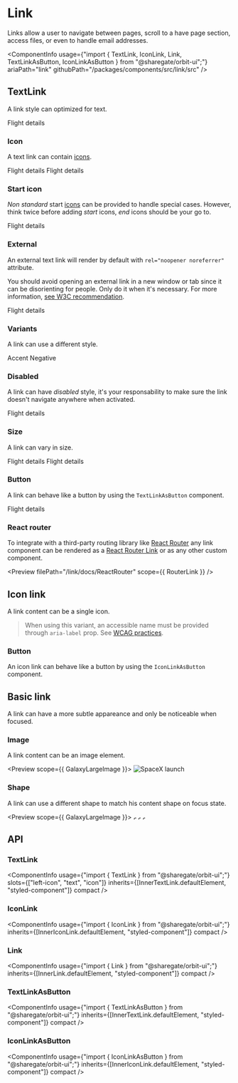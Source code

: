 
<Meta
    title="Components/Link"
    id="link"
/>

# Link

<Tagline>Links allow a user to navigate between pages, scroll to a have page section, access files, or even to handle email addresses.</Tagline>

<ComponentInfo
    usage={"import { TextLink, IconLink, Link, TextLinkAsButton, IconLinkAsButton } from \"@sharegate/orbit-ui\";"}
    ariaPath="link"
    githubPath="/packages/components/src/link/src"
/>

## TextLink

A link style can optimized for text.

<Preview>
    <Story name="default">
        <TextLink href="#">Flight details</TextLink>
    </Story>
</Preview>

### Icon

A text link can contain [icons](#).

<Preview>
    <Story name="icon">
        <Inline alignY="center">
            <TextLink size="sm" href="#">
                <Text>Flight details</Text>
                <PlaceholderMajorIcon />
            </TextLink>
            <TextLink href="#">
                <Text>Flight details</Text>
                <PlaceholderMajorIcon />
            </TextLink>
        </Inline>
    </Story>
</Preview>

### Start icon

*Non standard* start [icons](#) can be provided to handle special cases. However, think twice before adding *start* icons, *end* icons should be your go to.

<Preview>
    <Story name="start icon">
        <TextLink href="#">
            <PlaceholderMajorIcon slot="start-icon" />
            <Text>Flight details</Text>
        </TextLink>
    </Story>
</Preview>

### External

An external text link will render by default with `rel="noopener noreferrer"` attribute.

You should avoid opening an external link in a new window or tab since it can be disorienting for people. Only do it when it's necessary. For more information, [see W3C recommendation](https://www.w3.org/TR/WCAG20-TECHS/G200.html).

<Preview>
    <Story name="external">
        <TextLink external href="#">Flight details</TextLink>
    </Story>
</Preview>

### Variants

A link can use a different style.

<Preview>
    <Story name="variants">
        <Inline>
            <TextLink variant="accent" href="#">Accent</TextLink>
            <TextLink variant="negative" href="#">Negative</TextLink>
        </Inline>
    </Story>
</Preview>

### Disabled

A link can have *disabled* style, it's your responsability to make sure the link doesn't navigate anywhere when activated.

<Preview>
    <Story name="disabled">
        <TextLink disabled href="#">Flight details</TextLink>
    </Story>
</Preview>

### Size

A link can vary in size.

<Preview>
    <Story name="size">
        <Inline alignY="center">
            <TextLink size="sm" href="#">Flight details</TextLink>
            <TextLink href="#">Flight details</TextLink>
        </Inline>
    </Story>
</Preview>

### Button

A link can behave like a button by using the `TextLinkAsButton` component.

<Preview>
    <Story name="button">
        <TextLinkAsButton>Flight details</TextLinkAsButton>
    </Story>
</Preview>

### React router

To integrate with a third-party routing library like [React Router](https://reactrouter.com) any link component can be rendered as a [React Router Link](https://reactrouter.com/web/api/Link) or as any other custom component.

<Preview filePath="/link/docs/ReactRouter" scope={{ RouterLink }} />

## Icon link

A link content can be a single icon.

> When using this variant, an accessible name must be provided through `aria-label` prop. See [WCAG practices](https://www.w3.org/TR/WCAG20-TECHS/ARIA6.html).

<Preview>
    <Story name="icon link">
        <Inline alignY="center">
            <IconLink aria-label="Add" href="#"><PlaceholderMajorIcon /></IconLink>
        </Inline>
    </Story>
</Preview>

### Button

An icon link can behave like a button by using the `IconLinkAsButton` component.

<Preview>
    <Story name="icon link button">
        <IconLinkAsButton><PlaceholderMajorIcon /></IconLinkAsButton>
    </Story>
</Preview>

## Basic link

A link can have a more subtle appareance and only be noticeable when focused.

### Image

A link content can be an image element.

<Preview scope={{ GalaxyLargeImage }}>
    <Story name="basic link image">
        <Link href="#">
            <Image src={GalaxyLargeImage} alt="SpaceX launch" />
        </Link>
    </Story>
</Preview>

### Shape

A link can use a different shape to match his content shape on focus state.

<Preview scope={{ GalaxyLargeImage }}>
    <Story name="basic link shape">
        <Inline>
            <Link shape="rounded" focus href="#">
                <Image src={GalaxyLargeImage} alt="SpaceX launch" width="6.25rem" height="6.25rem" />
            </Link>
            <Link shape="circular" focus href="#">
                <Image src={GalaxyLargeImage} alt="SpaceX launch" width="6.25rem" height="6.25rem" />
            </Link>
            <Link shape="box" focus href="#">
                <Image src={GalaxyLargeImage} alt="SpaceX launch" width="6.25rem" height="6.25rem" />
            </Link>
        </Inline>
    </Story>
</Preview>

## API

### TextLink

<ComponentInfo
    usage={"import { TextLink } from \"@sharegate/orbit-ui\";"}
    slots={["left-icon", "text", "icon"]}
    inherits={[InnerTextLink.defaultElement, "styled-component"]}
    compact
/>

<ArgsTable of={InnerTextLink} sort="alpha" />

### IconLink

<ComponentInfo
    usage={"import { IconLink } from \"@sharegate/orbit-ui\";"}
    inherits={[InnerIconLink.defaultElement, "styled-component"]}
    compact
/>

<ArgsTable of={InnerIconLink} sort="alpha" />

### Link

<ComponentInfo
    usage={"import { Link } from \"@sharegate/orbit-ui\";"}
    inherits={[InnerLink.defaultElement, "styled-component"]}
    compact
/>

<ArgsTable of={InnerLink} sort="alpha" />

### TextLinkAsButton

<ComponentInfo
    usage={"import { TextLinkAsButton } from \"@sharegate/orbit-ui\";"}
    inherits={[InnerTextLink.defaultElement, "styled-component"]}
    compact
/>

<ArgsTable of={InnerTextLink} sort="alpha" />

### IconLinkAsButton

<ComponentInfo
    usage={"import { IconLinkAsButton } from \"@sharegate/orbit-ui\";"}
    inherits={[InnerIconLink.defaultElement, "styled-component"]}
    compact
/>

<ArgsTable of={InnerIconLink} sort="alpha" />
